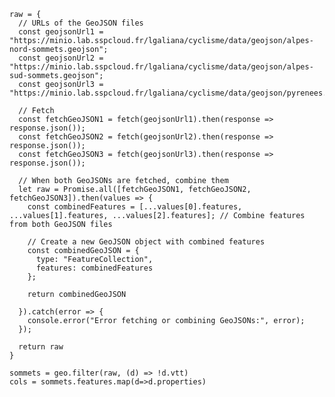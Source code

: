 ```ojs
raw = {
  // URLs of the GeoJSON files
  const geojsonUrl1 = "https://minio.lab.sspcloud.fr/lgaliana/cyclisme/data/geojson/alpes-nord-sommets.geojson";
  const geojsonUrl2 = "https://minio.lab.sspcloud.fr/lgaliana/cyclisme/data/geojson/alpes-sud-sommets.geojson";
  const geojsonUrl3 = "https://minio.lab.sspcloud.fr/lgaliana/cyclisme/data/geojson/pyrenees.geojson";

  // Fetch
  const fetchGeoJSON1 = fetch(geojsonUrl1).then(response => response.json());
  const fetchGeoJSON2 = fetch(geojsonUrl2).then(response => response.json());
  const fetchGeoJSON3 = fetch(geojsonUrl3).then(response => response.json());

  // When both GeoJSONs are fetched, combine them
  let raw = Promise.all([fetchGeoJSON1, fetchGeoJSON2, fetchGeoJSON3]).then(values => {
    const combinedFeatures = [...values[0].features, ...values[1].features, ...values[2].features]; // Combine features from both GeoJSON files

    // Create a new GeoJSON object with combined features
    const combinedGeoJSON = {
      type: "FeatureCollection",
      features: combinedFeatures
    };

    return combinedGeoJSON

  }).catch(error => {
    console.error("Error fetching or combining GeoJSONs:", error);
  });

  return raw
}
```

```ojs
sommets = geo.filter(raw, (d) => !d.vtt)
cols = sommets.features.map(d=>d.properties)
```